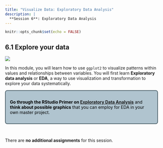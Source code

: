 ```yaml
---
title: "Visualize Data: Exploratory Data Analysis"
description: |
  **Session 6**: Exploratory Data Analysis
---
```


```r
knitr::opts_chunk$set(echo = FALSE)
```
<style>
  .blackbox {
    padding: 1em;
    background: #b0c4cf;
    color: black;
    border: 2px solid #455a64;
    border-radius: 7px;
  }
</style>

## 6.1 Explore your data
![](resources/1_session6/eda.png)

In this module, you will learn how to use `ggplot2` to visualize patterns within values and relationships between variables. You will first learn **Exploratory data analysis** or **EDA**, a way to use visualization and transformation to explore your data systematically.

:::: {.blackbox data-latex=""}
**Go through the RStudio Primer on [Exploratory Data Analysis](https://rstudio.cloud/learn/primers/3.1)** and **think about possible graphics** that you can employ for EDA in your own master project. 
::::
<p>&nbsp;</p>

There are **no additional assignments** for this session.




